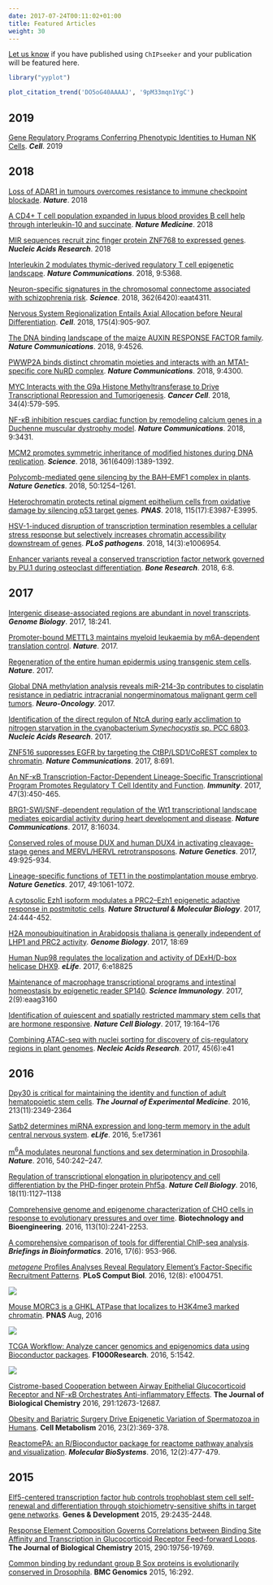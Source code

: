 ```yaml
---
date: 2017-07-24T00:11:02+01:00
title: Featured Articles
weight: 30
---
```



<link rel="stylesheet" href="https://guangchuangyu.github.io/css/academicons.min.css">
<link rel="stylesheet" href="https://guangchuangyu.github.io/css/font-awesome.min.css">


[Let us know](https://github.com/GuangchuangYu/featured_img) if you have published using `ChIPseeker` and your publication will be featured here.


```r
library("yyplot")

plot_citation_trend('DO5oG40AAAAJ', '9pM33mqn1YgC')
```

## <i class="fa fa-calendar"></i> 2019

[Gene Regulatory Programs Conferring Phenotypic Identities to Human NK Cells](https://www.sciencedirect.com/science/article/pii/S0092867418315708).
**_Cell_**. 2019

## <i class="fa fa-calendar"></i> 2018

[Loss of ADAR1 in tumours overcomes resistance to immune checkpoint blockade](https://www.nature.com/articles/s41586-018-0768-9).
**_Nature_**. 2018

[A CD4+ T cell population expanded in lupus blood provides B cell help through interleukin-10 and succinate](https://www.nature.com/articles/s41591-018-0254-9).
**_Nature Medicine_**. 2018

[MIR sequences recruit zinc finger protein ZNF768 to expressed genes](https://doi.org/10.1093/nar/gky1148).
**_Nucleic Acids Research_**. 2018

[Interleukin 2 modulates thymic-derived regulatory T cell epigenetic landscape](https://www.nature.com/articles/s41467-018-07806-6).
**_Nature Communications_**. 2018, 9:5368.

[Neuron-specific signatures in the chromosomal connectome associated with schizophrenia risk](http://science.sciencemag.org/content/362/6420/eaat4311).
**_Science_**. 2018, 362(6420):eaat4311.

[Nervous System Regionalization Entails Axial Allocation before Neural Differentiation](https://doi.org/10.1016/j.cell.2018.09.040).
**_Cell_**. 2018, 175(4):905-907.

[The DNA binding landscape of the maize AUXIN RESPONSE FACTOR family](https://www.nature.com/articles/s41467-018-06977-6).
**_Nature Communications_**. 2018, 9:4526.

[PWWP2A binds distinct chromatin moieties and interacts with an MTA1-specific core NuRD complex](https://www.nature.com/articles/s41467-018-06665-5).
**_Nature Communications_**. 2018, 9:4300.

[MYC Interacts with the G9a Histone Methyltransferase to Drive Transcriptional Repression and Tumorigenesis](https://doi.org/10.1016/j.ccell.2018.09.001).
**_Cancer Cell_**. 2018, 34(4):579-595.

[NF-κB inhibition rescues cardiac function by remodeling calcium genes in a Duchenne muscular dystrophy model](https://www.nature.com/articles/s41467-018-05910-1).
**_Nature Communications_**. 2018,  9:3431.

[MCM2 promotes symmetric inheritance of modified histones during DNA replication](https://doi.org/10.1126/science.aau0294).
**_Science_**. 2018, 361(6409):1389-1392.

[Polycomb-mediated gene silencing by the BAH–EMF1 complex in plants](https://www.nature.com/articles/s41588-018-0190-0).
**_Nature Genetics_**. 2018, 50:1254–1261.

[Heterochromatin protects retinal pigment epithelium cells from oxidative damage by silencing p53 target genes](https://doi.org/10.1073/pnas.1715237115).
**_PNAS_**. 2018,  115(17):E3987-E3995.

[HSV-1-induced disruption of transcription termination resembles a cellular stress response but selectively increases chromatin accessibility downstream of genes](http://journals.plos.org/plospathogens/article?id=10.1371/journal.ppat.1006954).
**_PLoS pathogens_**. 2018, 14(3):e1006954.

[Enhancer variants reveal a conserved transcription factor network governed by PU.1 during osteoclast differentiation](https://www.nature.com/articles/s41413-018-0011-1).
**_Bone Research_**. 2018, 6:8.


## <i class="fa fa-calendar"></i> 2017

[Intergenic disease-associated regions are abundant in novel transcripts](https://doi.org/10.1186/s13059-017-1363-3).
**_Genome Biology_**. 2017, 18:241.

[Promoter-bound METTL3 maintains myeloid leukaemia by m6A-dependent translation control](https://doi.org/10.1038/nature24678).
***Nature***. 2017.

[Regeneration of the entire human epidermis using transgenic stem cells](https://www.nature.com/articles/nature24487).
***Nature***. 2017.


[Global DNA methylation analysis reveals miR-214-3p contributes to cisplatin resistance in pediatric intracranial nongerminomatous malignant germ cell tumors](https://doi.org/10.1093/neuonc/nox186).
***Neuro-Oncology***. 2017.


[Identification of the direct regulon of NtcA during early acclimation to nitrogen starvation in the cyanobacterium *Synechocystis* sp. PCC 6803](https://doi.org/10.1093/nar/gkx860).
***Nucleic Acids Research***. 2017.


[ZNF516 suppresses EGFR by targeting the CtBP/LSD1/CoREST complex to chromatin](https://www.nature.com/articles/s41467-017-00702-5).
***Nature Communications***. 2017, 8:691.


[An NF-κB Transcription-Factor-Dependent Lineage-Specific Transcriptional Program Promotes Regulatory T Cell Identity and Function](http://www.sciencedirect.com/science/article/pii/S1074761317303680).
***Immunity***. 2017, 47(3):450-465.

[BRG1-SWI/SNF-dependent regulation of the Wt1 transcriptional landscape mediates epicardial activity during heart development and disease](https://doi.org/10.1038/ncomms16034).
***Nature Communications***. 2017, 8:16034.


[Conserved roles of mouse DUX and human DUX4 in activating cleavage-stage genes and MERVL/HERVL retrotransposons](http://www.nature.com/ng/journal/vaop/ncurrent/full/ng.3844.html). ***Nature Genetics***. 2017, 49:925-934.

[Lineage-specific functions of TET1 in the postimplantation mouse embryo](http://www.nature.com/ng/journal/vaop/ncurrent/full/ng.3868.html).
***Nature Genetics***. 2017, 49:1061-1072.

[A cytosolic Ezh1 isoform modulates a PRC2–Ezh1 epigenetic adaptive response in postmitotic cells](http://www.nature.com/nsmb/journal/vaop/ncurrent/full/nsmb.3392.html).
***Nature Structural & Molecular Biology***. 2017, 24:444-452.

[H2A monoubiquitination in Arabidopsis thaliana is generally independent of LHP1 and PRC2 activity](http://genomebiology.biomedcentral.com/articles/10.1186/s13059-017-1197-z).
***Genome Biology***. 2017, 18:69

[Human Nup98 regulates the localization and activity of DExH/D-box helicase DHX9](https://elifesciences.org/content/6/e18825). ***eLife***. 2017, 6:e18825

[Maintenance of macrophage transcriptional programs and intestinal homeostasis by epigenetic reader SP140](http://immunology.sciencemag.org/content/2/9/eaag3160). ***Science Immunology***. 2017, 2(9):eaag3160

[Identification of quiescent and spatially restricted mammary stem cells that are hormone responsive](http://www.nature.com/ncb/journal/vaop/ncurrent/full/ncb3471.html). ***Nature Cell Biology***. 2017, 19:164–176

[Combining ATAC-seq with nuclei sorting for discovery of cis-regulatory regions in plant genomes](http://dx.doi.org/10.1093/nar/gkw1179). ***Necleic Acids Research***. 2017, 45(6):e41


## <i class="fa fa-calendar"></i> 2016

[Dpy30 is critical for maintaining the identity and function of adult hematopoietic stem cells](http://jem.rupress.org/content/early/2016/09/14/jem.20160185.full). ***The Journal of Experimental Medicine***. 2016, 213(11):2349-2364

[Satb2 determines miRNA expression and long-term memory in the adult central nervous system](https://elifesciences.org/content/5/e17361). ***eLife***. 2016, 5:e17361

[m<sup>6</sup>A modulates neuronal functions and sex determination in Drosophila](http://www.nature.com/nature/journal/vaop/ncurrent/full/nature20568.html). ***Nature***. 2016, 540:242–247.

[Regulation of transcriptional elongation in pluripotency and cell differentiation by the PHD-finger protein Phf5a](http://www.nature.com/ncb/journal/vaop/ncurrent/full/ncb3424.html). ***Nature Cell Biology***. 2016, 18(11):1127–1138

[Comprehensive genome and epigenome characterization of CHO cells in response to evolutionary pressures and over time](http://dx.doi.org/10.1002/bit.25990). **Biotechnology and Bioengineering**. 2016, 113(10):2241-2253.

[A comprehensive comparison of tools for differential ChIP-seq analysis](http://dx.doi.org/10.1093/bib/bbv110). **_Briefings in Bioinformatics_**. 2016, 17(6): 953-966.

[*metagene* Profiles Analyses Reveal Regulatory Element’s Factor-Specific Recruitment Patterns](http://journals.plos.org/ploscompbiol/article?id=10.1371/journal.pcbi.1004751). **PLoS Comput Biol**.  2016, 12(8): e1004751.

![](https://guangchuangyu.github.io/featured_img/ChIPseeker/journal.pcbi.1004751.g003.PNG)

[Mouse MORC3 is a GHKL ATPase that localizes to H3K4me3 marked chromatin](http://dx.doi.org/10.1073/pnas.1609709113). **PNAS** Aug, 2016

![](https://guangchuangyu.github.io/featured_img/ChIPseeker/F9.large.jpg)

[TCGA Workflow: Analyze cancer genomics and epigenomics data using Bioconductor packages](http://f1000research.com/articles/5-1542/v1). **F1000Research**. 2016, 5:1542.

![](https://guangchuangyu.github.io/featured_img/ChIPseeker/heatmap2016.gif)

[Cistrome-based Cooperation between Airway Epithelial Glucocorticoid Receptor and NF-κB Orchestrates Anti-inflammatory Effects](http://dx.doi.org/10.1074/jbc.M116.721217). **The Journal of Biological Chemistry** 2016, 291:12673-12687.

[Obesity and Bariatric Surgery Drive Epigenetic Variation of Spermatozoa in Humans](http://dx.doi.org/10.1016/j.cmet.2015.11.004). **Cell Metabolism** 2016, 23(2):369-378.

[ReactomePA: an R/Bioconductor package for reactome pathway analysis and visualization](http://dx.doi.org/10.1039/C5MB00663E). __*Molecular BioSystems*__. 2016, 12(2):477-479.

## <i class="fa fa-calendar"></i> 2015

[Elf5-centered transcription factor hub controls trophoblast stem cell self-renewal and differentiation through stoichiometry-sensitive shifts in target gene networks](http://dx.doi.org/10.1101/gad.268821.115). **Genes & Development** 2015, 29:2435-2448.

[Response Element Composition Governs Correlations between Binding Site Affinity and Transcription in Glucocorticoid Receptor Feed-forward Loops](http://dx.doi.org/10.1074/jbc.M115.668558). **The Journal of Biological Chemistry** 2015, 290:19756-19769.

[Common binding by redundant group B Sox proteins is evolutionarily conserved in Drosophila](http://dx.doi.org/10.1186/s12864-015-1495-3). **BMC Genomics** 2015, 16:292.

